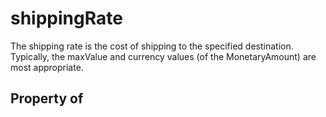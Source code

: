   

# shippingRate

The shipping rate is the cost of shipping to the specified destination. Typically, the maxValue and currency values (of the <Link href="/MonetaryAmount">MonetaryAmount</Link>) are most appropriate.

## Property of



